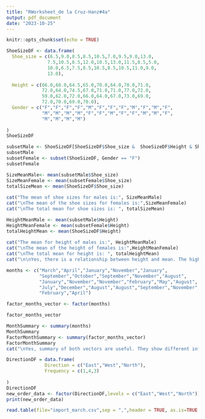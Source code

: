 ```yaml
---
title: "RWorksheet_de la Cruz-Hanz#4a"
output: pdf_document
date: "2023-10-25"
---
```


```r
knitr::opts_chunk$set(echo = TRUE)
```



```r
ShoeSizeDF <- data.frame(
  Shoe_size = c(6.5,9.0,8.5,8.5,10.5,7.0,9.5,9.0,13.0,
               7.5,10.5,8.5,12.0,10.5,13.0,11.5,8.5,5.0,
               10.0,6.5,7.5,8.5,10.5,8.5,10.5,11.0,9.0,
               13.0),
  
  Height = c(66.0,68.0,64.5,65.0,70.0,64.0,70.0,71.0,
             72.0,64.0,74.5,67.0,71.0,71.0,77.0,72.0,
             59.0,62.0,72.0,66.0,64.0,67.0,73.0,69.0,
             72.0,70.0,69.0,70.0),
  Gender = c("F","F","F","F","M","F","F","F","M","F","M","F",
             "M","M","M","M","F","F","M","F","F","M","M","F",
             "M","M","M","M")
  
)
ShoeSizeDF
```
```r
subsetMale <- ShoeSizeDF[ShoeSizeDF$Shoe_size &  ShoeSizeDF$Height & ShoeSizeDF$Gender == "M",]
subsetMale
subsetFemale <- subset(ShoeSizeDF, Gender == "F")
subsetFemale
```

```r
SizeMeanMale<- mean(subsetMale$Shoe_size) 
SizeMeanFemale <- mean(subsetFemale$Shoe_size) 
totalSizeMean <- mean(ShoeSizeDF$Shoe_size)
            
cat("The mean of shoe sizes for males is:", SizeMeanMale)
cat("\nThe mean of the shoe sizes for females is:",SizeMeanFemale)
cat("\nThe total mean for shoe sizes is: ", totalSizeMean)


```
```r
HeightMeanMale <- mean(subsetMale$Height)
HeightMeanFemale <- mean(subsetFemale$Height)
totalHeightMean <- mean(ShoeSizeDF$Height)
  
cat("The mean for height of males is:", HeightMeanMale)
cat("\nThe mean of the height of females is:",HeightMeanFemale)
cat("\nThe total mean for height is: ", totalHeightMean)
cat("\n\nYes, there is a relationship between height and mean. The higher the height the bigger the shoe sizes")
```
```r
months <- c("March","April","January","November","January",
            "September","October","September","November","August",
            "January","November","November","February","May","August",
            "July","December","August","August","September","November",
            "February","April")

factor_months_vector <- factor(months)

factor_months_vector

```
```r
MonthSummary <- summary(months)
MonthSummary
FactorMonthSummary <- summary(factor_months_vector)
FactorMonthSummary
cat("\nYes, summary of both vectors are useful. They show different information such as the length, the class and modes and the values under that month")
```
```r
DirectionDF = data.frame(
              Direction = c("East","West","North"),
              Frequency = c(1,4,3)
              
)
DirectionDF
new_order_data <- factor(DirectionDF,levels = c("East","West","North"))
print(new_order_data)
```
```r
read.table(file="import_march.csv",sep = ",",header = TRUE, as.is=TRUE )
```


